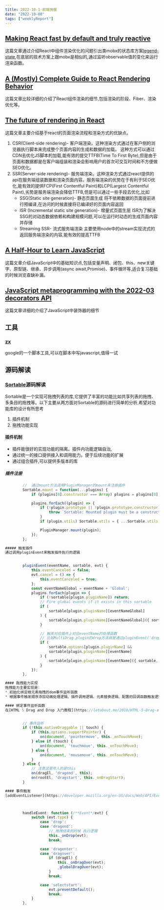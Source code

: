 ```yaml
---
title: 2022-10-1-前端快报
date: "2022-10-08"  
tags: ["weeklyReport"]
---
```


## [Making React fast by default and truly reactive](https://legendapp.com/open-source/legend-state/)  
这篇文章通过介绍React中组件渲染优化的问题引出类mobx的状态库方案[legend-state](https://github.com/LegendApp/legend-state),在底层的技术方案上跟mobx是相似的,通过监听observable值的变化来运行渲染函数。

## [A (Mostly) Complete Guide to React Rendering Behavior](https://blog.isquaredsoftware.com/2020/05/blogged-answers-a-mostly-complete-guide-to-react-rendering-behavior/)  
这篇文章比较详细的介绍了React组件渲染的细节,包括渲染的阶段、Fiber、渲染优化等。

## [The future of rendering in React](https://prateeksurana.me/blog/future-of-rendering-in-react/) 
这篇文章主要介绍基于react的页面渲染流程和渲染方式的优缺点。
1.  CSR(Client-side rendering)- 客户端渲染。这种渲染方式通过在客户侧的浏览器执行脚本来完成整个页面内容的生成和数据的加载。 这种方式可以通过CDN去优化JS脚本的加载,能有效的提交TTFB(Time To First Byte),但是由于页面和数据都是在客户端组装和渲染会影响用户的首次可交互时间和不方便做SEO优化。
2.  SSR(Server-side rendering)- 服务端渲染。这种渲染方式通过react提供的api在服务端组装数据和渲染页面内容。服务端渲染的优势在于有利于SEO优化,能有效的提供FCP(First Contentful Paint)和LCP(Largest Contentful Paint),劣势是服务端渲染会降低TTFB,但是可以通过一些手段去优化,比如
    * SSG(Static site generation)- 静态页面生成  将不依赖数据的页面提前进行预编译,在访问的时候直接将已编译好的页面内容返回
    * ISR (Incremental static site generation)- 增量式页面生层 ISR为了解决SSG的对动态数据依赖和构建规模问题,可以在运行时动态的生成页面内容并存储
    * Streaming SSR- 流式服务端渲染 主要使用node中的stream实现流式的返回服务端渲染的内容,能有效的提高TTFB

## [A Half-Hour to Learn JavaScript](https://alexkondov.com/half-hour-to-learn-js/)  
这篇文章介绍JavaScript中的基础知识点,包括变量声明、闭包、this、new关键字、原型链、继承、异步调用(async await,Promise)、事件循环等,适合复习基础的时候浏览查缺补漏。

## [JavaScript metaprogramming with the 2022-03 decorators API](https://2ality.com/2022/10/javascript-decorators.html)  
这篇文章详细的介绍了JavaScript中装饰器的细节

## 工具

### [zx](https://github.com/google/zx)  
google的一个脚本工具,可以在脚本中写javascript,值得一试

## 源码解读
### [Sortable](https://github.com/SortableJS/Sortable)源码解读 
Sortable是一个实现可拖拽列表的库,它提供了丰富的功能比如共享列表的拖拽、多条目的拖拽等。以下主要从两方面对Sortable的源码进行简单的分析,希望对功能库的设计有所思考
1. 插件机制
2. 拖拽功能实现

#### 插件机制  
* 插件能很好的实现功能的隔离。插件内功能逻辑自治,
* 通过统一的接口提供接入和调用能力。便于后续功能的扩展
* 通过组合插件,可以提供多版本的库

##### 插件注册

```javascript
        //  通过mount方法调用PluginManager的mount来注册插件
        Sortable.mount = function(...plugins) {
            if (plugins[0].constructor === Array) plugins = plugins[0];

            plugins.forEach((plugin) => {
                if (!plugin.prototype || !plugin.prototype.constructor) {
                    throw `Sortable: Mounted plugin must be a constructor function, not ${ {}.toString.call(plugin) }`;
                }
                if (plugin.utils) Sortable.utils = { ...Sortable.utils, ...plugin.utils };

                PluginManager.mount(plugin);
            });
        };

##### 触发插件
通过调用pluginEvent来触发插件执行的逻辑


        pluginEvent(eventName, sortable, evt) {
            this.eventCanceled = false;
            evt.cancel = () => {
                this.eventCanceled = true;
            };
            const eventNameGlobal = eventName + 'Global';
            plugins.forEach(plugin => {
                if (!sortable[plugin.pluginName]) return;
                // Fire global events if it exists in this sortable
                if (
                    sortable[plugin.pluginName][eventNameGlobal]
                ) {
                    sortable[plugin.pluginName][eventNameGlobal]({ sortable, ...evt });
                }

                // 触发对应插件上对应eventName的处理函数
                // 比如MultiDrag plugin的drop方法就是通过pluginEvent('drop', this, { evt })触发
                if (
                    sortable.options[plugin.pluginName] &&
                    sortable[plugin.pluginName][eventName]
                ) {
                    sortable[plugin.pluginName][eventName]({ sortable, ...evt });
                }
            });
        },

#### 拖拽能力实现
拖拽能力主要实现是:
* 初始化绑定根元素拖拽的dom事件监听函数
* 根据事件触发顺序添加动画处理逻辑、插件调用逻辑、元素替换逻辑、配置的回调函数触发逻辑等

#### 绑定事件监听函数
在[HTML 5 Drag and Drop 入门教程](https://lotabout.me/2018/HTML-5-Drag-and-Drop/)中有对html5中拖拽函数介绍。


        // 事件监听
        if (!this.nativeDraggable || touch) {
			if (this.options.supportPointer) {
				on(document, 'pointermove', this._onTouchMove);
			} else if (touch) {
				on(document, 'touchmove', this._onTouchMove);
			} else {
				on(document, 'mousemove', this._onTouchMove);
			}
		} else {
            // 注意这里传入的是this
			on(dragEl, 'dragend', this);
			on(rootEl, 'dragstart', this._onDragStart);
		}

#### 事件触发
[addEventListener](https://developer.mozilla.org/en-US/docs/Web/API/EventTarget/addEventListener)的第二个参数listener可以是一个函数或者是一个带handleEvent函数的对象。在绑定监听函数的时候listener传入的是this,在触发回调的时候就会走入到handleEvent处理拖拽结束的函数逻辑



        handleEvent: function (/**Event*/evt) {
            switch (evt.type) {
                case 'drop':
                case 'dragend':
                    // 拖拽结束的时候 执行逻辑
                    this._onDrop(evt);
                    break;

                case 'dragenter':
                case 'dragover':
                    if (dragEl) {
                        this._onDragOver(evt);
                        _globalDragOver(evt);
                    }
                    break;

                case 'selectstart':
                    evt.preventDefault();
                    break;
            }
        },


